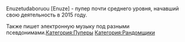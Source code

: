 {{Инфобокс_для_пуперов
|title2=Enuzetudaborurou
|другие_ники = MegaBlazeTV, Claes Van Dijk, NZWO!
|image3=ASTER0ID 8497.JPEG
|сферы_творчества = Пупер, композитор, рандомщик
|год_начала = 2014 (начал выкладывать видео)
2015 (как пупер и композитор)
|image4=PicsArt 10-07-02.48.06.jpg
|имя_фамилия=Богдан Березин
|дата_рождения=25.02.2002
|место_проживания=Россия
|ссылки=
*[https://www.youtube.com/channel/UC7rhhtdQeoy09a5LYWc0iTw Youtube]
*[https://vk.com/claes2002 Страница ВК]
}}

Enuzetudaboruou [Enuze] - пупер почти среднего уровня, начавший свою деятельность в 2015 году.

Также пишет электронную музыку под разными псевдонимами.[[Категория:Пуперы]]
[[Категория:Рандомщики]]